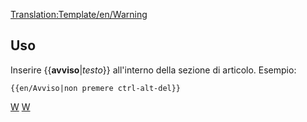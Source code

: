 <noinclude>[[Translation:Template/en/Warning]]</noinclude><noinclude></noinclude>{{en/Template di avviso| type  = content
| text  = <strong>Avviso</strong><br>{{{1|Chiunque abbia aggiunto questo modello non ha impostato un avviso specifico, quindi dovrebbe essere rimosso o aggiornato con l'azione corretta.}}}
}}<noinclude>

==Uso==
Inserire <nowiki>{{</nowiki>'''avviso'''|''testo''<nowiki>}}</nowiki> all'interno della sezione di articolo. Esempio:
<pre>{{en/Avviso|non premere ctrl-alt-del}}</pre>


<!--Enter <nowiki>{{</nowiki>'''warning'''|''text''<nowiki>}}</nowiki> inside an article section. Example:
<pre>{{warning|do not press ctrl-alt-del}}</pre>
-->

[[Category:it/Templates|W]][[Category:it/Finestre di dialogo|W]]</noinclude>